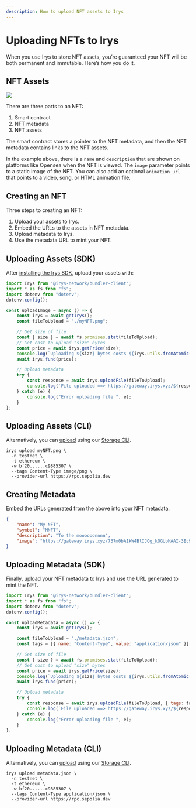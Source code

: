 ```yaml
---
description: How to upload NFT assets to Irys
---
```



# Uploading NFTs to Irys

When you use Irys to store NFT assets, you’re guaranteed your NFT will be both permanent and immutable. Here’s how you do it.

## NFT Assets

<img src="/build/guides/nfts/nft-metadata.png" />

There are three parts to an NFT:

1. Smart contract
2. NFT metadata
3. NFT assets

The smart contract stores a pointer to the NFT metadata, and then the NFT metadata contains links to the NFT assets.

In the example above, there is a `name` and `description` that are shown on platforms like Opensea when the NFT is viewed. The `image` parameter points to a static image of the NFT. You can also add an optional `animation_url` that points to a video, song, or HTML animation file.

## Creating an NFT

Three steps to creating an NFT:

1. Upload your assets to Irys.
2. Embed the URLs to the assets in NFT metadata.
3. Upload metadata to Irys.
4. Use the metadata URL to mint your NFT.

## Uploading Assets (SDK)

After [installing the Irys SDK](/build/d/sdk/installing-the-sdk), upload your assets with:

```js
import Irys from "@irys-network/bundler-client";
import * as fs from "fs";
import dotenv from "dotenv";
dotenv.config();

const uploadImage = async () => {
	const irys = await getIrys();
	const fileToUpload = "./myNFT.png";

	// Get size of file
	const { size } = await fs.promises.stat(fileToUpload);
	// Get cost to upload "size" bytes
	const price = await irys.getPrice(size);
	console.log(`Uploading ${size} bytes costs ${irys.utils.fromAtomic(price)} ${token}`);
	await irys.fund(price);

	// Upload metadata
	try {
		const response = await irys.uploadFile(fileToUpload);
		console.log(`File uploaded ==> https://gateway.irys.xyz/${response.id}`);
	} catch (e) {
		console.log("Error uploading file ", e);
	}
};
```

## Uploading Assets (CLI)

Alternatively, you can [upload](/build/d/storage-cli/commands/upload) using our [Storage CLI](/build/d/storage-cli/installation).

```console
irys upload myNFT.png \
  -n testnet \
  -t ethereum \
  -w bf20......c9885307 \
  --tags Content-Type image/png \
  --provider-url https://rpc.sepolia.dev
```

## Creating Metadata

Embed the URLs generated from the above into your NFT metadata. 

```json
{
	"name": "My NFT",
	"symbol": "MNFT",
	"description": "To the moooooonnnn",
	"image": "https://gateway.irys.xyz/737m0bA1kW4BlIJOg_kOGUpHAAI-3Ec9bdo8S_xTFKI",
}
```

## Uploading Metadata (SDK)

Finally, upload your NFT metadata to Irys and use the URL generated to mint the NFT.

```js
import Irys from "@irys-network/bundler-client";
import * as fs from "fs";
import dotenv from "dotenv";
dotenv.config();

const uploadMetadata = async () => {
	const irys = await getIrys();

	const fileToUpload = "./metadata.json";
	const tags = [{ name: "Content-Type", value: "application/json" }];

	// Get size of file
	const { size } = await fs.promises.stat(fileToUpload);
	// Get cost to upload "size" bytes
	const price = await irys.getPrice(size);
	console.log(`Uploading ${size} bytes costs ${irys.utils.fromAtomic(price)} ${token}`);
	await irys.fund(price);

	// Upload metadata
	try {
		const response = await irys.uploadFile(fileToUpload, { tags: tags });
		console.log(`File uploaded ==> https://gateway.irys.xyz/${response.id}`);
	} catch (e) {
		console.log("Error uploading file ", e);
	}
};
```

## Uploading Metadata (CLI)

Alternatively, you can [upload](/build/d/storage-cli/commands/upload) using our [Storage CLI](/build/d/storage-cli/installation).

```console
irys upload metadata.json \
  -n testnet \
  -t ethereum \
  -w bf20......c9885307 \
  --tags Content-Type application/json \
  --provider-url https://rpc.sepolia.dev
```